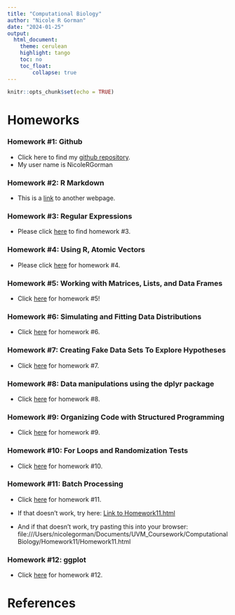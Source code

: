 ```yaml
---
title: "Computational Biology"
author: "Nicole R Gorman"
date: "2024-01-25"
output: 
  html_document:
    theme: cerulean
    highlight: tango
    toc: no
    toc_float:
        collapse: true
---
```


```r
knitr::opts_chunk$set(echo = TRUE)
```


# Homeworks

### Homework #1: Github  
+ Click here to find my [github repository](https://github.com/NicoleRGorman).  
+ My user name is NicoleRGorman

### Homework #2: R Markdown 
+ This is a [link](RegularExpressions.html) to another webpage.

### Homework #3: Regular Expressions
+ Please click [here](Homework3.html) to find homework #3.

### Homework #4: Using R, Atomic Vectors
+ Please click [here](Homework4.html) for homework #4.

### Homework #5: Working with Matrices, Lists, and Data Frames
+ Click [here](Homework_5.html) for homework #5!

### Homework #6: Simulating and Fitting Data Distributions
+ Click [here](Homework6.html) for homework #6.

### Homework #7: Creating Fake Data Sets To Explore Hypotheses
+ Click [here](Homework7.html) for homework #7.

### Homework #8: Data manipulations using the dplyr package
+ Click [here](Homework8.html) for homework #8.

### Homework #9: Organizing Code with Structured Programming
+ Click [here](Homework9.html) for homework #9.

### Homework #10: For Loops and Randomization Tests
+ Click [here](Homework10.html) for homework #10.

### Homework #11: Batch Processing
+ Click [here](file:///Users/nicolegorman/Documents/UVM_Coursework/ComputationalBiology/Homework11/Homework11.html) for homework #11. 

+ If that doesn't work, try here:
[Link to Homework11.html](file:///Users/nicolegorman/Documents/UVM_Coursework/ComputationalBiology/Homework11/Homework11.html)

+ And if that doesn't work, try pasting this into your browser: file:///Users/nicolegorman/Documents/UVM_Coursework/ComputationalBiology/Homework11/Homework11.html

### Homework #12: ggplot
+ Click [here](Homework12.html) for homework #12.

# References

